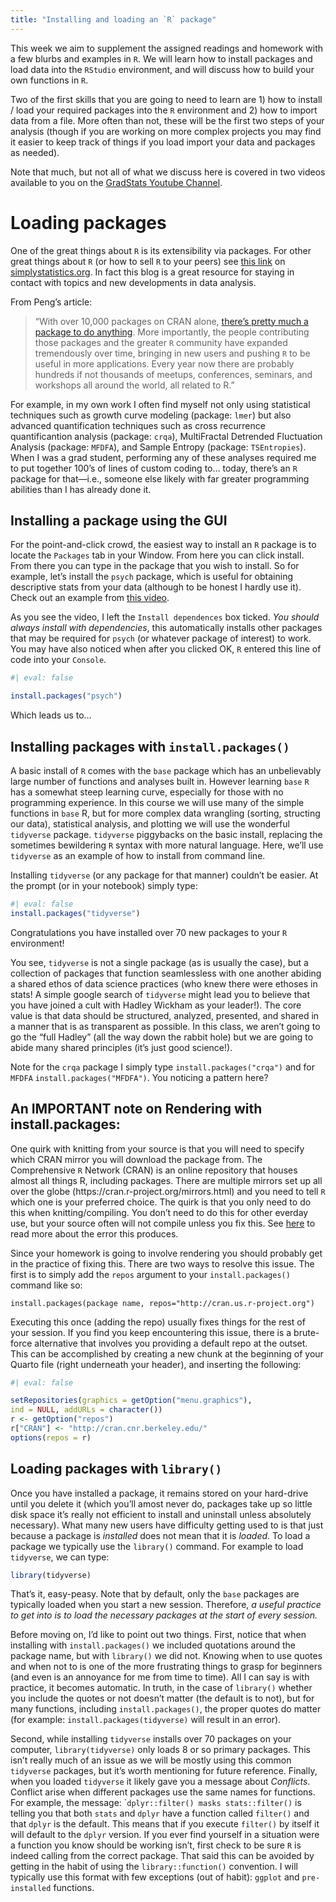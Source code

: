 ```yaml
---
title: "Installing and loading an `R` package"
---
```


This week we aim to supplement the assigned readings and homework with a few blurbs and examples in `R`. We will learn how to install packages and load data into the `RStudio` environment, and will discuss how to build your own functions in `R`.

Two of the first skills that you are going to need to learn are 1) how to install / load your required packages into the `R` environment and 2) how to import data from a file. More often than not, these will be the first two steps of your analysis (though if you are working on more complex projects you may find it easier to keep track of things if you load import your data and packages as needed).

Note that much, but not all of what we discuss here is covered in two videos available to you on the [GradStats Youtube Channel](https://youtube.com/playlist?list=PLLv6V3KCs8wMoc5i2YT1YCmZudgne7Xzj).

# Loading packages

One of the great things about `R` is its extensibility via packages. For other great things about `R` (or how to sell `R` to your peers) see [this link](https://simplystatistics.org/2017/10/30/how-do-you-convince-others-to-use-r/) on [simplystatistics.org](https://simplystatistics.org). In fact this blog is a great resource for staying in contact with topics and new developments in data analysis.

From Peng's article:

> "With over 10,000 packages on CRAN alone, [there’s pretty much a package to do anything](https://youtu.be/yhTerzNFLbo). More importantly, the people contributing those packages and the greater `R` community have expanded tremendously over time, bringing in new users and pushing `R` to be useful in more applications. Every year now there are probably hundreds if not thousands of meetups, conferences, seminars, and workshops all around the world, all related to R."

For example, in my own work I often find myself not only using statistical techniques such as growth curve modeling (package: `lmer`) but also advanced quantification techniques such as cross recurrence quantificantion analysis (package: `crqa`), MultiFractal Detrended Fluctuation Analysis (package: `MFDFA`), and Sample Entropy (package: `TSEntropies`). When I was a grad student, performing any of these analyses required me to put together 100's of lines of custom coding to... today, there's an `R` package for that—i.e., someone else likely with far greater programming abilities than I has already done it.


## Installing a package using the GUI

For the point-and-click crowd, the easiest way to install an `R` package is to locate the `Packages` tab in your Window. From here you can click install. From there you can type in the package that you wish to install. So for example, let's install the `psych` package, which is useful for obtaining descriptive stats from your data (although to be honest I hardly use it). Check out an example from [this video](get youtube link).

As you see the video, I left the `Install dependences` box ticked. *You should always install with dependencies*, this automatically installs other packages that may be required for `psych` (or whatever package of interest) to work. You may have also noticed when after you clicked OK, `R` entered this line of code into your `Console`.

```r
#| eval: false

install.packages("psych")
```


Which leads us to...

## Installing packages with `install.packages()`

A basic install of `R` comes with the `base` package which has an unbelievably large number of functions and analyses built in. However learning `base` `R` has a somewhat steep learning curve, especially for those with no programming experience. In this course we will use many of the simple functions in `base` R, but for more complex data wrangling (sorting, structing our data), statistical analysis, and plotting we will use the wonderful `tidyverse` package. `tidyverse` piggybacks on the basic install, replacing the sometimes bewildering `R` syntax with more natural language. Here, we'll use `tidyverse` as an example of how to install from command line.

Installing `tidyverse` (or any package for that manner) couldn't be easier. At the prompt (or in your notebook) simply type:

```r
#| eval: false
install.packages("tidyverse")
```

Congratulations you have installed over 70 new packages to your `R` environment!

You see, `tidyverse` is not a single package (as is usually the case), but a collection of packages that function seamlessless with one another abiding a shared ethos of data science practices (who knew there were ethoses in stats! A simple google search of `tidyverse` might lead you to believe that you have joined a cult with Hadley Wickham as your leader!). The core value is that data should be structured, analyzed, presented, and shared in a manner that is as transparent as possible. In this class, we aren't going to go the "full Hadley" (all the way down the rabbit hole) but we are going to abide many shared principles (it's just good science!).


Note for the `crqa` package I simply type `install.packages("crqa")` and for `MFDFA` `install.packages("MFDFA")`. You noticing a pattern here?

## An IMPORTANT note on Rendering with install.packages:

One quirk with knitting from your source is that you will need to specify which CRAN mirror you will download the package from. The Comprehensive `R` Network (CRAN) is an online repository that houses almost all things R, including packages. There are multiple mirrors set up all over the globe (https://cran.r-project.org/mirrors.html) and you need to tell `R` which one is your preferred choice. The quirk is that you only need to do this when knitting/compiling. You don't need to do this for other everday use, but your source often will not compile unless you fix this. See [here](https://stackoverflow.com/questions/33969024/install-packages-fails-in-knitr-document-trying-to-use-cran-without-setting-a) to read more about the error this produces.

Since your homework is going to involve rendering you should probably get in the practice of fixing this. There are two ways to resolve this issue. The first is to simply add the `repos` argument to your `install.packages()` command like so:

``install.packages(package name, repos="http://cran.us.r-project.org")``

Executing this once (adding the repo) usually fixes things for the rest of your session. If you find you keep encountering this issue, there is a brute-force alternative that involves you providing a default repo at the outset. This can be accomplished by creating a new chunk at the beginning of your Quarto file (right underneath your header), and inserting the following:

```r
#| eval: false

setRepositories(graphics = getOption("menu.graphics"),  
ind = NULL, addURLs = character())
r <- getOption("repos")
r["CRAN"] <- "http://cran.cnr.berkeley.edu/"
options(repos = r)
```




## Loading packages with `library()`

Once you have installed a package, it remains stored on your hard-drive until you delete it (which you'll amost never do, packages take up so little disk space it's really not efficient to install and uninstall unless absolutely necessary). What many new users have difficulty getting used to is that just because a package is _installed_ does not mean that it is _loaded_. To load a package we typically use the `library()` command. For example to load `tidyverse`, we can type:

```r
library(tidyverse)
```

That's it, easy-peasy. Note that by default, only the `base` packages are typically loaded when you start a new session. Therefore, *a useful practice to get into is to load the necessary packages at the start of every session.*

Before moving on, I'd like to point out two things. First, notice that when installing with `install.packages()` we included quotations around the package name, but with `library()` we did not. Knowing when to use quotes and when not to is one of the more frustrating things to grasp for beginners (and even is an annoyance for me from time to time). All I can say is with practice, it becomes automatic. In truth, in the case of `library()` whether you include the quotes or not doesn't matter (the default is to not), but for many functions, including `install.packages()`, the proper quotes do matter (for example: `install.packages(tidyverse)` will result in an error). 

Second, while installing `tidyverse` installs over 70 packages on your computer, `library(tidyverse)` only loads 8 or so primary packages. This isn't really much of an issue as we will be mostly using this common `tidyverse` packages, but it's worth mentioning for future reference. Finally, when you loaded `tidyverse` it likely gave you a message about *Conflicts*. Conflict arise when different packages use the same names for functions. For example, the message:
```dplyr::filter() masks stats::filter()``
is telling you that both `stats` and `dplyr` have a function called `filter()` and that `dplyr` is the default. This means that if you execute `filter()` by itself it will default to the `dplyr` version. If you ever find yourself in a situation were a function you know should be working isn't, first check to be sure `R` is indeed calling from the correct package. That said this can be avoided by getting in the habit of using the `library::function()` convention. I will typically use this format with few exceptions (out of habit): `ggplot` and `pre-installed` functions.





